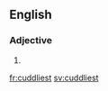 ==English==

===Adjective===
{{head|en}}

# {{en-superlative of|cuddly}}

[[fr:cuddliest]]
[[sv:cuddliest]]